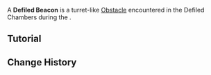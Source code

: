 {{Terminology Infobox
|type         = Obstacles
|region       = Sumeru
|subregion    = Girdle of the Sands
|area         = Realm of Farakhkert
}}
A '''Defiled Beacon''' is a turret-like [[Obstacle]] encountered in the Defiled Chambers during the {{Quest|The Hymn of Tir Yazad (Part 2)}}.

==Tutorial==
{{Tutorial|Defiled Beacon}}

==Change History==
{{Change History|3.6}}